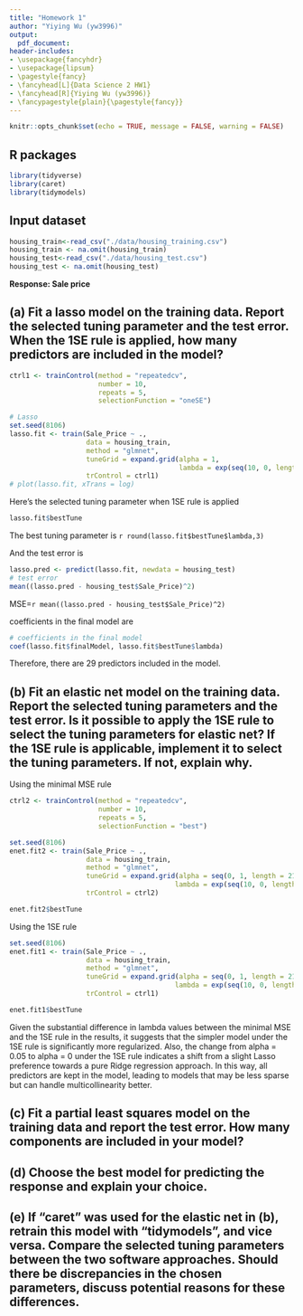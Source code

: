```yaml
---
title: "Homework 1" 
author: "Yiying Wu (yw3996)"
output:
  pdf_document:
header-includes:
- \usepackage{fancyhdr}
- \usepackage{lipsum}
- \pagestyle{fancy}
- \fancyhead[L]{Data Science 2 HW1}
- \fancyhead[R]{Yiying Wu (yw3996)}
- \fancypagestyle{plain}{\pagestyle{fancy}}
--- 
```


```r
knitr::opts_chunk$set(echo = TRUE, message = FALSE, warning = FALSE)
```

## R packages
```r
library(tidyverse)
library(caret)
library(tidymodels)
```

## Input dataset
```r
housing_train<-read_csv("./data/housing_training.csv")
housing_train <- na.omit(housing_train)
housing_test<-read_csv("./data/housing_test.csv")
housing_test <- na.omit(housing_test)
```

**Response: Sale price**

## (a) Fit a lasso model on the training data. Report the selected tuning parameter and the test error. When the 1SE rule is applied, how many predictors are included in the model?

```r
ctrl1 <- trainControl(method = "repeatedcv", 
                      number = 10,
                      repeats = 5,
                      selectionFunction = "oneSE")

# Lasso 
set.seed(8106)
lasso.fit <- train(Sale_Price ~ .,
                   data = housing_train,
                   method = "glmnet",
                   tuneGrid = expand.grid(alpha = 1, 
                                          lambda = exp(seq(10, 0, length = 200))),
                   trControl = ctrl1)
# plot(lasso.fit, xTrans = log)
```
Here's the selected tuning parameter when 1SE rule is applied
```r
lasso.fit$bestTune
```
The best tuning parameter is `r round(lasso.fit$bestTune$lambda,3)`

And the test error is
```r
lasso.pred <- predict(lasso.fit, newdata = housing_test)
# test error
mean((lasso.pred - housing_test$Sale_Price)^2)
```
MSE=`r mean((lasso.pred - housing_test$Sale_Price)^2)`

coefficients in the final model are
```r
# coefficients in the final model
coef(lasso.fit$finalModel, lasso.fit$bestTune$lambda)
```

Therefore, there are 29 predictors included in the model.

## (b) Fit an elastic net model on the training data. Report the selected tuning parameters and the test error. Is it possible to apply the 1SE rule to select the tuning parameters for elastic net? If the 1SE rule is applicable, implement it to select the tuning parameters. If not, explain why.

Using the minimal MSE rule
```r
ctrl2 <- trainControl(method = "repeatedcv", 
                      number = 10,
                      repeats = 5,
                      selectionFunction = "best")

set.seed(8106)
enet.fit2 <- train(Sale_Price ~ .,
                   data = housing_train,
                   method = "glmnet",
                   tuneGrid = expand.grid(alpha = seq(0, 1, length = 21), 
                                         lambda = exp(seq(10, 0, length = 200))),
                   trControl = ctrl2)

enet.fit2$bestTune

```
Using the 1SE rule
```r
set.seed(8106)
enet.fit1 <- train(Sale_Price ~ .,
                   data = housing_train,
                   method = "glmnet",
                   tuneGrid = expand.grid(alpha = seq(0, 1, length = 21), 
                                         lambda = exp(seq(10, 0, length = 200))),
                   trControl = ctrl1)

enet.fit1$bestTune
```
Given the substantial difference in lambda values between the minimal MSE and the 1SE rule in the results, it suggests that the simpler model under the 1SE rule is significantly more regularized. Also, the change from alpha = 0.05 to alpha = 0 under the 1SE rule indicates a shift from a slight Lasso preference towards a pure Ridge regression approach. In this way, all predictors are kept in the model, leading to models that may be less sparse but can handle multicollinearity better.

## (c) Fit a partial least squares model on the training data and report the test error. How many components are included in your model?

## (d) Choose the best model for predicting the response and explain your choice.

## (e) If “caret” was used for the elastic net in (b), retrain this model with “tidymodels”, and vice versa. Compare the selected tuning parameters between the two software approaches. Should there be discrepancies in the chosen parameters, discuss potential reasons for these differences.